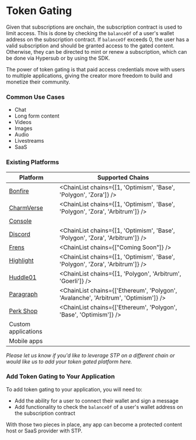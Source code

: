 
# Token Gating

Given that subscriptions are onchain, the subscription contract is used to limit access. This is done by checking the `balanceOf` of a user's wallet address on the subscription contract.
If `balanceOf` exceeds 0, the user has a valid subscription and should be granted access to the gated content. Otherwise, they can be directed to mint or renew a subscription, which can be done via Hypersub or by using the SDK.

The power of token gating is that paid access credentials move with users to multiple applications, giving the creator more freedom to build and monetize their community.

### Common Use Cases
* Chat
* Long form content
* Videos
* Images
* Audio
* Livestreams
* SaaS

### Existing Platforms

| Platform | Supported Chains |
| --- | --- |
| [Bonfire](https://www.bonfire.xyz/) | <ChainList chains={[1, 'Optimism', 'Base', 'Polygon', 'Zora']} />|
| [CharmVerse](https://charmverse.io/) | <ChainList chains={[1, 'Optimism', 'Base', 'Polygon', 'Zora', 'Arbitrum']} />|
| [Console](https://www.console.xyz/) | <ChainList chains={[1]} />|
| [Discord](https://discord.com/) | <ChainList chains={[1, 'Optimism', 'Base', 'Polygon', 'Zora', 'Arbitrum']} />|
| [Frens](https://www.frens.lol/) | <ChainList chains={["Coming Soon"]} />|
| [Highlight](https://highlight.xyz/) | <ChainList chains={[1, 'Optimism', 'Base', 'Polygon', 'Zora', 'Arbitrum']} />|
| [Huddle01](https://www.huddle01.com/) | <ChainList chains={[1, 'Polygon', 'Arbitrum', 'Goerli']} />|
| [Paragraph](https://paragraph.xyz/) | <ChainList chains={['Ethereum', 'Polygon', 'Avalanche', 'Arbitrum', 'Optimism']} />|
| [Perk Shop](https://perk.shop/) | <ChainList chains={['Ethereum', 'Polygon', 'Base', 'Optimism']} />|
| Custom applications | <StpChainList />|
| Mobile apps | <StpChainList />|

*Please let us know if you'd like to leverage STP on a different chain or would like us to add your token gated platform here.*

### Add Token Gating to Your Application

To add token gating to your application, you will need to:
* Add the ability for a user to connect their wallet and sign a message
* Add functionality to check the `balanceOf` of a user's wallet address on the subscription contract

With those two pieces in place, any app can become a protected content host or SaaS provider with STP.

